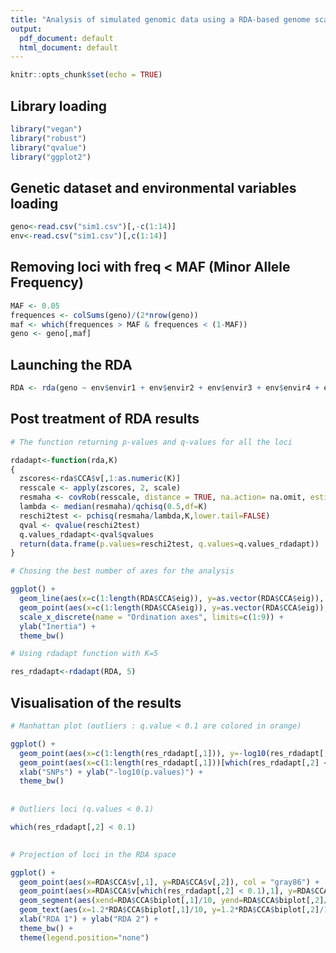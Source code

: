 ```yaml
---
title: "Analysis of simulated genomic data using a RDA-based genome scan approach"
output:
  pdf_document: default
  html_document: default
---
```


```r
knitr::opts_chunk$set(echo = TRUE)
```

##
## Library loading 

```r
library("vegan")
library("robust")
library("qvalue")
library("ggplot2")
```

## Genetic dataset and environmental variables loading

```r
geno<-read.csv("sim1.csv")[,-c(1:14)]
env<-read.csv("sim1.csv")[,c(1:14)]
```

## Removing loci with freq < MAF (Minor Allele Frequency)

```r
MAF <- 0.05
frequences <- colSums(geno)/(2*nrow(geno))
maf <- which(frequences > MAF & frequences < (1-MAF))
geno <- geno[,maf]
```

## Launching the RDA

```r
RDA <- rda(geno ~ env$envir1 + env$envir2 + env$envir3 + env$envir4 + env$envir5 + env$envir6 + env$envir7 + env$envir8 + env$envir9 + env$envir10,  env)
```

## Post treatment of RDA results

```r
# The function returning p-values and q-values for all the loci

rdadapt<-function(rda,K)
{
  zscores<-rda$CCA$v[,1:as.numeric(K)]
  resscale <- apply(zscores, 2, scale)
  resmaha <- covRob(resscale, distance = TRUE, na.action= na.omit, estim="pairwiseGK")$dist
  lambda <- median(resmaha)/qchisq(0.5,df=K)
  reschi2test <- pchisq(resmaha/lambda,K,lower.tail=FALSE)
  qval <- qvalue(reschi2test)
  q.values_rdadapt<-qval$qvalues
  return(data.frame(p.values=reschi2test, q.values=q.values_rdadapt))
}

```
```r
# Chosing the best number of axes for the analysis
```
```r

ggplot() +
  geom_line(aes(x=c(1:length(RDA$CCA$eig)), y=as.vector(RDA$CCA$eig)), linetype="dotted", size = 1.5, color="darkgrey") +
  geom_point(aes(x=c(1:length(RDA$CCA$eig)), y=as.vector(RDA$CCA$eig)), size = 3, color="darkgrey") +
  scale_x_discrete(name = "Ordination axes", limits=c(1:9)) +
  ylab("Inertia") +
  theme_bw()
```
```r
# Using rdadapt function with K=5 

res_rdadapt<-rdadapt(RDA, 5)
```

## Visualisation of the results

```r
# Manhattan plot (outliers : q.value < 0.1 are colored in orange)
```
```r
ggplot() +
  geom_point(aes(x=c(1:length(res_rdadapt[,1])), y=-log10(res_rdadapt[,1])), col = "gray83") +
  geom_point(aes(x=c(1:length(res_rdadapt[,1]))[which(res_rdadapt[,2] < 0.1)], y=-log10(res_rdadapt[which(res_rdadapt[,2] < 0.1),1])), col = "orange") +
  xlab("SNPs") + ylab("-log10(p.values)") +
  theme_bw()
```
##
```r
# Outliers loci (q.values < 0.1)

which(res_rdadapt[,2] < 0.1)
```
##
```r
# Projection of loci in the RDA space
```
```r
ggplot() +
  geom_point(aes(x=RDA$CCA$v[,1], y=RDA$CCA$v[,2]), col = "gray86") +
  geom_point(aes(x=RDA$CCA$v[which(res_rdadapt[,2] < 0.1),1], y=RDA$CCA$v[which(res_rdadapt[,2] < 0.1),2]), col = "orange") +
  geom_segment(aes(xend=RDA$CCA$biplot[,1]/10, yend=RDA$CCA$biplot[,2]/10, x=0, y=0), colour="black", size=0.5, linetype=1, arrow=arrow(length = unit(0.02, "npc"))) +
  geom_text(aes(x=1.2*RDA$CCA$biplot[,1]/10, y=1.2*RDA$CCA$biplot[,2]/10, label = colnames(env[,2:11]))) +
  xlab("RDA 1") + ylab("RDA 2") +
  theme_bw() +
  theme(legend.position="none")

```

